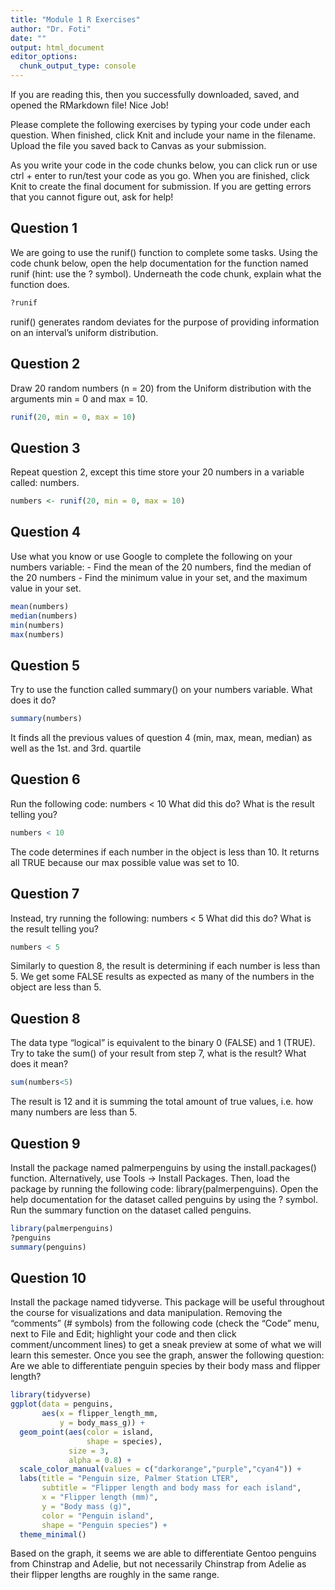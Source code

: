 ```yaml
---
title: "Module 1 R Exercises"
author: "Dr. Foti"
date: ""
output: html_document
editor_options: 
  chunk_output_type: console
---
```


If you are reading this, then you successfully downloaded, saved, and opened
the RMarkdown file! Nice Job!

Please complete the following exercises by typing your code under each question. When finished, click Knit and include your name in the filename. Upload the file you saved back to Canvas as your submission.

As you write your code in the code chunks below, you can click run or use ctrl + enter to run/test your code as you go. When you are finished, click Knit to create the final document for submission. If you are getting errors that you cannot figure out, ask for help!

## Question 1

We are going to use the runif() function to complete some tasks. Using the code chunk below, open the help documentation for the function named runif (hint: use the ? symbol). Underneath the code chunk, explain what the function does.

```r

?runif

```

runif() generates random deviates for the purpose of providing information on an interval's uniform distribution.

## Question 2

Draw 20 random numbers (n = 20) from the Uniform distribution with the arguments min = 0 and max = 10.

```r

runif(20, min = 0, max = 10)

```

## Question 3

Repeat question 2, except this time store your 20 numbers in a variable called: numbers.

```r

numbers <- runif(20, min = 0, max = 10)

```

## Question 4

Use what you know or use Google to complete the following on your numbers variable:
- Find the mean of the 20 numbers, find the median of the 20 numbers
- Find the minimum value in your set, and the maximum value in your set.

```r

mean(numbers)
median(numbers)
min(numbers)
max(numbers)

```

## Question 5

Try to use the function called summary() on your numbers variable. What does it do?

```r

summary(numbers)

```

It finds all the previous values of question 4 (min, max, mean, median) as well as the 1st. and 3rd. quartile 

## Question 6

Run the following code: numbers < 10
What did this do? What is the result telling you?

```r

numbers < 10

```

The code determines if each number in the object is less than 10. It returns all TRUE because our max possible value was set to 10.

## Question 7

Instead, try running the following: numbers < 5
What did this do? What is the result telling you?

```r

numbers < 5

```

Similarly to question 8, the result is determining if each number is less than 5. We get some FALSE results as expected as many of the numbers in the object are less than 5. 

## Question 8

The data type "logical" is equivalent to the binary 0 (FALSE) and 1 (TRUE).
Try to take the sum() of your result from step 7, what is the result? What does it mean?

```r

sum(numbers<5)

```

The result is 12 and it is summing the total amount of true values, i.e. how many numbers are less than 5.

## Question 9

Install the package named palmerpenguins by using the install.packages() function. Alternatively, use Tools -> Install Packages. Then, load the package by running the following code: library(palmerpenguins). Open the help documentation for the dataset called penguins by using the ? symbol. Run the summary function on the dataset called penguins.

```r

library(palmerpenguins)
?penguins
summary(penguins)

```

## Question 10

Install the package named tidyverse. This package will be useful throughout the course for visualizations and data manipulation. Removing the "comments" (# symbols) from the following code (check the "Code" menu, next to File and Edit; highlight your code and then click comment/uncomment lines) to get a sneak preview at some of what we will learn this semester. Once you see the graph, answer the following question: Are we able to differentiate penguin species by their body mass and flipper length?

```r
library(tidyverse)
ggplot(data = penguins,
       aes(x = flipper_length_mm,
           y = body_mass_g)) +
  geom_point(aes(color = island,
                 shape = species),
             size = 3,
             alpha = 0.8) +
  scale_color_manual(values = c("darkorange","purple","cyan4")) +
  labs(title = "Penguin size, Palmer Station LTER",
       subtitle = "Flipper length and body mass for each island",
       x = "Flipper length (mm)",
       y = "Body mass (g)",
       color = "Penguin island",
       shape = "Penguin species") +
  theme_minimal()


```

Based on the graph, it seems we are able to differentiate Gentoo penguins from Chinstrap and Adelie, but not necessarily Chinstrap from Adelie as their flipper lengths are roughly in the same range.